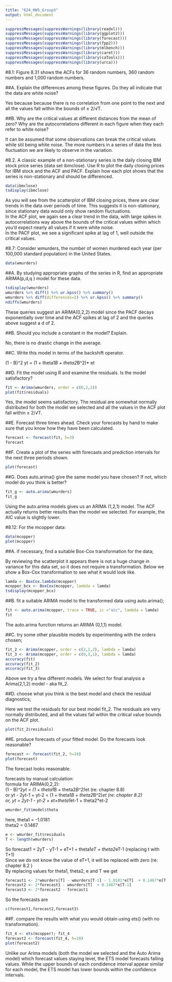 ---
title: "624_HW5_Group3"
output: html_document
---
```{r}
suppressMessages(suppressWarnings(library(readxl)))
suppressMessages(suppressWarnings(library(ggplot2)))
suppressMessages(suppressWarnings(library(forecast)))
suppressMessages(suppressWarnings(library(fpp2)))
suppressMessages(suppressWarnings(library(mlbench)))
suppressMessages(suppressWarnings(library(caret)))
suppressMessages(suppressWarnings(library(caTools)))
suppressMessages(suppressWarnings(library(urca)))
```

#8.1: Figure 8.31 shows the ACFs for 36 random numbers, 360 random numbers and 1,000 random numbers.  

##A. Explain the differences among these figures. Do they all indicate that the data are white noise?  

Yes because because there is no correlation from one point to the next and all the values fall within the bounds of ± 2/√T.  

##B. Why are the critical values at different distances from the mean of zero? Why are the autocorrelations different in each figure when they each refer to white noise?

It can be assumed that some observations can break the critical values while stil being white noise. The more numbers in a series of data the less fluctuation we are likely to observe in the variation.  

#8.2. A classic example of a non-stationary series is the daily closing IBM stock price series (data set ibmclose). Use R to plot the daily closing prices for IBM stock and the ACF and PACF. Explain how each plot shows that the series is non-stationary and should be differenced.

```{r}
data(ibmclose)
tsdisplay(ibmclose)
```
As you will see from the scatterplot of IBM closing prices, there are clear trends in the data over periods of time. This suggests it is non-stationary, since stationary data would only show random fluctuations.  
In the ACF plot, we again see a clear trend in the data, with large spikes in autocorrelations way above the bounds of the critical values within which you'd expect nearly all values if it were white noise.  
In the PACF plot, we see a significant spike at lag of 1, well outside the critical values.  


#8.7: Consider wmurders, the number of women murdered each year (per 100,000 standard population) in the United States.
```{r}
data(wmurders)
```

##A. By studying appropriate graphs of the series in R, find an appropriate ARIMA(p,d,q ) model for these data.  

```{r}
tsdisplay(wmurders)
wmurders %>% diff() %>% ur.kpss() %>% summary()
wmurders %>% diff(differences=2) %>% ur.kpss() %>% summary()
ndiffs(wmurders)
```
These queries suggest an ARIMA(0,2,2) model since the PACF decays exponentially over time and the ACF spikes at lag of 2 and the queries above suggest a d of 2.  

##B. Should you include a constant in the model? Explain.

No, there is no drastic change in the average.  

##C. Write this model in terms of the backshift operator.  

(1 - B)^2 yt  = (1 + theta1*B + theta2*B^2)* et    

##D. Fit the model using R and examine the residuals. Is the model satisfactory?  

```{r}
fit <- Arima(wmurders, order = c(0,2,2))
plot(fit$residuals)
```

Yes, the model seems satisfactory. The residual are somewhat normally distributed for both the model we selected and all the values in the ACF plot fall within ± 2/√T.  


##E. Forecast three times ahead. Check your forecasts by hand to make sure that you know how they have been calculated.  
```{r}
forecast <- forecast(fit, h=3)
forecast
```
##F. Create a plot of the series with forecasts and prediction intervals for the next three periods shown.  

```{r}
plot(forecast)
```
##G. Does auto.arima() give the same model you have chosen? If not, which model do you think is better?  

```{r}
fit_g <- auto.arima(wmurders)
fit_g
```

Using the auto.arima models gives us an ARIMA (1,2,1) model. The ACF actually returns better results than the model we selected. For example, the AIC value is slightly lower.  

#8.12: For the mcopper data:  

```{r}
data(mcopper)
plot(mcopper)
```
##A. if necessary, find a suitable Box-Cox transformation for the data;  

By reviewing the scatterplot it appears there is not a huge change in variance for this data set, so it does not require a transformation. Below we show a Box-Cox transformation to see what it would look like.  

```{r}
lamda <- BoxCox.lambda(mcopper)
mcopper_bcx <- BoxCox(mcopper, lambda = lamda)
tsdisplay(mcopper_bcx)
```

##B. fit a suitable ARIMA model to the transformed data using auto.arima();  

```{r}
fit <- auto.arima(mcopper, trace = TRUE, ic ="aic", lambda = lamda)
fit
```

The auto.arima function returns an ARIMA (0,1,1) model.   

##C. try some other plausible models by experimenting with the orders chosen;  

```{r}
fit_2 <- Arima(mcopper, order = c(2,1,2), lambda = lamda)
fit_3 <- Arima(mcopper, order = c(0,1,1), lambda = lamda)
accuracy(fit)
accuracy(fit_2)
accuracy(fit_3)
```
Above we try a few different models.  We select for final analysis a Arima(2,1,2) model - aka fit_2.  


##D. choose what you think is the best model and check the residual diagnostics;  

Here we test the residuals for our best model fit_2. The residuals are very normally distributed, and all the values fall within the critical value bounds on the ACF plot.  

```{r}
plot(fit_2$residuals)
```

##E. produce forecasts of your fitted model. Do the forecasts look reasonable?  
```{r}
forecast <- forecast(fit_2, h=10)
plot(forecast)
```
The forecast looks reasonable.  

forecasts by manual calculation:  
formula for ARIMA(0,2,2):  
(1 - B)^2*yt = (1 + theta1*B + theta2*B^2)*et  (re: chapter 8.8)  
or yt - 2yt-1 + yt-2 = (1 + theta1*B + theta2*B^2)*et  (re: chapter 8.2)  
or, yt = 2yt-1 - yt-2 + et+theta1*et-1 + theta2*et-2  

```{r}
wmurder_fit$model$theta
```
here, theta1 = -1.0181  
      theta2 = 0.1467
      
```{r}
e <- wmurder_fit$residuals
T <- length(wmurders)
```
 
So forecast1 = 2yT - yT-1 + eT+1 + theta1*eT + theta2*eT-1  (replacing t with T+1)  
Since we do not know the value of eT+1, it will be replaced with zero (re: chapter 8.2 )  
By replacing values for theta1, theta2, e and T we get  

```{r}
forecast1 <- 2*wmurders[T] - wmurders[T-1] - 1.0181*e[T]  + 0.1467*e[T-1]
forecast2 <- 2*forecast1 - wmurders[T]  + 0.1467*e[T-1]
forecast3 <- 2*forecast2 - forecast1
```
So the forecasts are

```{r}
c(forecast1,forecast2,forecast3)
```


##F. compare the results with what you would obtain using ets() (with no transformation).  

```{r}
fit_4 <- ets(mcopper); fit_4
forecast2 <- forecast(fit_4, h=10)
plot(forecast2)
```

Unlike our Arima models (both the model we selected and the Auto Arima model) which forecast values staying level, the ETS model forecasts falling values. While the upper bounds of each condidence interval appear similar for each model, the ETS model has lower bounds within the confidence intervals.  
